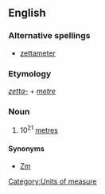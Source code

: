 ==English==

===Alternative spellings===
*[[zettameter]]

===Etymology===
''[[zetta-]]'' + ''[[metre]]''

===Noun===
{{en-noun}}

# 10<sup>21</sup> [[metre]]s

====Synonyms====
*[[Zm]]

[[Category:Units of measure]]